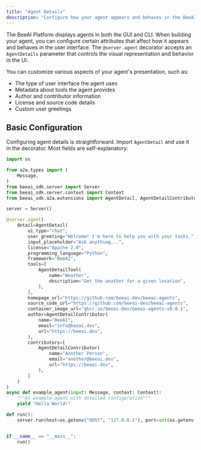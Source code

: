 ```yaml
---
title: "Agent Details"
description: "Configure how your agent appears and behaves in the BeeAI Platform UI"
---
```


The BeeAI Platform displays agents in both the GUI and CLI. When building your agent, you can configure certain attributes that affect how it appears and behaves in the user interface. The `@server.agent` decorator accepts an `AgentDetails` parameter that controls the visual representation and behavior in the UI.

You can customize various aspects of your agent's presentation, such as:
- The type of user interface the agent uses
- Metadata about tools the agent provides
- Author and contributor information
- License and source code details
- Custom user greetings

## Basic Configuration

Configuring agent details is straightforward. Import `AgentDetail` and use it in the decorator. Most fields are self-explanatory:

```python
import os

from a2a.types import (
    Message,
)
from beeai_sdk.server import Server
from beeai_sdk.server.context import Context
from beeai_sdk.a2a.extensions import AgentDetail, AgentDetailContributor, AgentDetailTool

server = Server()

@server.agent(
    detail=AgentDetail(
        ui_type="chat",
        user_greeting="Welcome! I'm here to help you with your tasks.",
        input_placeholder="Ask anything...",
        license="Apache 2.0",
        programming_language="Python",
        framework="BeeAI",
        tools=[
            AgentDetailTool(
                name="Weather",
                description="Get the weather for a given location",
            ),
        ],
        homepage_url="https://github.com/beeai-dev/beeai-agents",
        source_code_url="https://github.com/beeai-dev/beeai-agents",
        container_image_url="ghcr.io/beeai-dev/beeai-agents:v0.0.1",
        author=AgentDetailContributor(
            name="BeeAI",
            email="info@beeai.dev",
            url="https://beeai.dev",
        ),
        contributors=[
            AgentDetailContributor(
                name="Another Person",
                email="another@beeai.dev",
                url="https://beeai.dev",
            ),
        ]
    )
)
async def example_agent(input: Message, context: Context):
    """An example agent with detailed configuration"""
    yield "Hello World!"

def run():
    server.run(host=os.getenv("HOST", "127.0.0.1"), port=int(os.getenv("PORT", 8000)))


if __name__ == "__main__":
    run()
```
